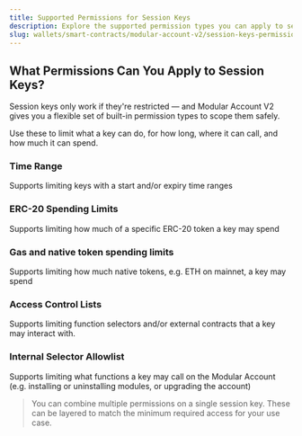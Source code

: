 ```yaml
---
title: Supported Permissions for Session Keys
description: Explore the supported permission types you can apply to session keys to safely delegate access in smart accounts.
slug: wallets/smart-contracts/modular-account-v2/session-keys-permissions
---
```

## What Permissions Can You Apply to Session Keys?

Session keys only work if they're restricted — and Modular Account V2 gives you a flexible set of built-in permission types to scope them safely.

Use these to limit what a key can do, for how long, where it can call, and how much it can spend.

### Time Range

Supports limiting keys with a start and/or expiry time ranges

### ERC-20 Spending Limits

Supports limiting how much of a specific ERC-20 token a key may spend

### **Gas and native token spending limits**

Supports limiting how much native tokens, e.g. ETH on mainnet, a key may spend

### Access Control Lists

Supports limiting function selectors and/or external contracts that a key may interact with.

### Internal Selector Allowlist

Supports limiting what functions a key may call on the Modular Account (e.g. installing or uninstalling modules, or upgrading the account)

> You can combine multiple permissions on a single session key. These can be layered to match the minimum required access for your use case.
>